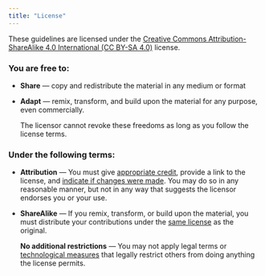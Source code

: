 ```yaml
---
title: "License"
---
```


These guidelines are licensed under the [Creative Commons Attribution-ShareAlike 4.0 International (CC BY-SA 4.0)](https://creativecommons.org/licenses/by-sa/4.0/) license.

### **You are free to:**

-   **Share** --- copy and redistribute the material in any medium or format

-   **Adapt** --- remix, transform, and build upon the material for any purpose, even commercially.

    The licensor cannot revoke these freedoms as long as you follow the license terms.

### **Under the following terms:**

-   **Attribution** --- You must give [appropriate credit](https://creativecommons.org/licenses/by-sa/4.0/#), provide a link to the license, and [indicate if changes were made](https://creativecommons.org/licenses/by-sa/4.0/#). You may do so in any reasonable manner, but not in any way that suggests the licensor endorses you or your use.

-   **ShareAlike** --- If you remix, transform, or build upon the material, you must distribute your contributions under the [same license](https://creativecommons.org/licenses/by-sa/4.0/#) as the original.

    **No additional restrictions** --- You may not apply legal terms or [technological measures](https://creativecommons.org/licenses/by-sa/4.0/#) that legally restrict others from doing anything the license permits.
